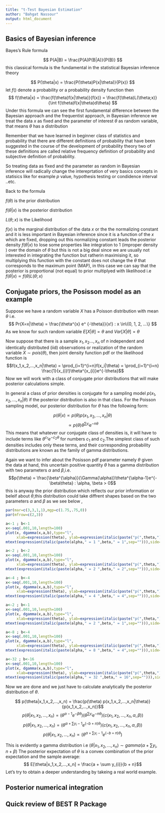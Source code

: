 ```yaml
---
title: "t-Test Bayesian Estimation"
author: "Bahgat Nassour"
output: html_document
---
```


## Basics of Bayesian inference 

Bayes's Rule formula 

$$ P(A|B) = \frac{P(A)P(B|A)}{P(B)} $$
this classical formula is the fundamental in the statistical Bayesian inference theory

$$ P(\theta|x) = \frac{P(\theta)P(x|\theta)}{P(x)} $$
let $f ()$ denote a probability or a probability density function then 
$$ f(\theta|x) = \frac{f(\theta)f(x|\theta)}{f(x)} =  \frac{f(\theta)L(\theta;x)}{\int f(\theta)f(x|\theta)d\theta} $$
\newline
Under this formula we can see the first fundamental difference between the Bayesian approach and the frequentist approach, in Bayesian inference we treat the data $x$ as fixed and the parameter of interest $\theta$ as random variable, that means $\theta$ has a distribution

\newline
Remember that we have learned in beginner class of statistics and probability that there are different definitions of probability that have been suggested in the course of the development of probability theory two of these definitions are called relative frequency definition of probability and subjective definition of probability.

\newline
So treating data as fixed and the parameter as random in Bayesian inference will radically change the intereprtation of very basics concepts in statisics like for example $p$ value, hypothesis testing or condidence interval ..etc.  

\newline
Back to the formula

\newline
$f(\theta)$ is the prior distribution 

\newline
$f(\theta|x)$ is the posterior distribution  

\newline
$L(\theta;x)$ is the Likelihood 

\newline
$f(x)$ is the marginal distribution of the data $x$ or the the normalizing constant and it is less important in Bayesian inference since it is a function of the $x$ which are fixed, dropping out this  normalizing constant leads the posterior density $f(\theta|x)$ to lose some properties like integration to 1 (improper density ) over the domain of $\theta$ but this is not a big deal since we are usually not interested in integrating the function but ratherin maximising it, so multiplying this function with the constant does not change the $\theta$ that corresponds to the maximum point (MAP), in this case we can say that the posterior is proportional (not equal) to prior multiplyed with likelihood i.e $f(\theta|x) \propto f(\theta) L(\theta;x)$

## Conjugate priors, the Posisson model as an example
Suppose we have a random variable $X$ has a Poisson distribution with mean $\theta$ i.e. 
$$ Pr(X=x|\theta) = \frac{\theta^{x} e^ {-\theta}}{x!} : x \in\{0, 1, 2, ...\} $$
As we know for such random variable $E[X|\theta] = \theta$ and $Var[X|\theta] = \theta$

\newline
Now suppose that there is a sample $x_{1},x_{2} . . . , x_{n}$ of $n$ independent and identically distributed (iid) observations or realization of the random variable $X \sim pois(\theta)$, then joint density function pdf or the likelihood function is 
$$f(x_1,x_2,...,x_n|\theta) = \prod_{i=1}^{i=n}f(x_i|\theta) =  \prod_{i=1}^{i=n} \frac{1}{x_{i}!}\theta^{x_{i}}e^{-\theta}$$
\newline 
Now we will work with a class of conjugate prior distributions that will
make posterior calculations simple.

\newline 

In general a class of prior densities is conjugate for a sampling model $p(x_1,x_2,...,x_n|\theta)$ if the posterior distribution is also in that class. For the Poisson sampling model, our posterior distribution for $\theta$ has the following form:

$$p(\theta|x) \propto p(\theta) p(x_1,x_2,...,x_n|\theta)$$
$$\propto p(\theta)\theta^{\sum y_{i}}e^{-n\theta}$$
This means that whatever our conjugate class of densities is, it will have
to include terms like $\theta^{c_{1}}e^{-c_{2}\theta}$ for numbers $c_{1}$ and $c_{2}$.The simplest class of such densities includes only these terms, and their corresponding probability
distributions are known as the family of gamma distributions.

\newline
Again we want to infer about the Posisson pdf parameter namely $\theta$ given the data at hand, this uncertain positive quantity $\theta$ has a gamma distribution with two parameters $\alpha$ and $\beta$,i.e.
$$p(\theta) = \frac{\beta^{\alpha}}{\Gamma(\alpha)}\theta^{\alpha-1}e^{-\beta\theta} : \alpha, \beta > 0$$
this is anyway the prior distribution which reflects our prior information or beleif about $\theta$,this distribution could take diffrent shapes based on the two parameters $\alpha$ and $\beta$ as we see below ,

\newline
```r
par(mar=c(3,3,1,1),mgp=c(1.75,.75,0))
par(mfrow=c(2,3))

a<-1 ; b<-1
x<-seq(.001,10,length=100)
plot(x, dgamma(x,a,b),type="l",
     xlab=expression(theta), ylab=expression(italic(paste("p(",theta,")",sep=""))))
mtext(expression(italic(paste(alpha," = 1 ",beta," = 1",sep=""))),side=3,line=.12,cex=.8)

a<-2 ; b<-2
x<-seq(.001,10,length=100)
plot(x, dgamma(x,a,b),type="l",
     xlab=expression(theta), ylab=expression(italic(paste("p(",theta,")",sep=""))))
mtext(expression(italic(paste(alpha," = 2 ",beta," = 2",sep=""))),side=3,line=.12,cex=.8)

a<-4 ; b<-4
x<-seq(.001,10,length=100)
plot(x, dgamma(x,a,b),type="l",
     xlab=expression(theta), ylab=expression(italic(paste("p(",theta,")",sep=""))))
mtext(expression(italic(paste(alpha," = 4 ",beta," = 4",sep=""))),side=3,line=.12,cex=.8)

a<-2 ; b<-1
x<-seq(.001,10,length=100)
plot(x, dgamma(x,a,b),type="l",
     xlab=expression(theta), ylab=expression(italic(paste("p(",theta,")",sep=""))))
mtext(expression(italic(paste(alpha," = 2 ",beta," = 1",sep=""))),side=3,line=.12,cex=.8)

a<-8 ; b<-4
x<-seq(.001,10,length=100)
plot(x, dgamma(x,a,b),type="l",
     xlab=expression(theta), ylab=expression(italic(paste("p(",theta,")",sep=""))))
mtext(expression(italic(paste(alpha," = 8 ",beta," = 4",sep=""))),side=3,line=.12,cex=.8)

a<-32 ; b<-16
x<-seq(.001,10,length=100)
plot(x, dgamma(x,a,b),type="l",
     xlab=expression(theta), ylab=expression(italic(paste("p(",theta,")",sep=""))))
mtext(expression(italic(paste(alpha," = 32 ",beta," = 16",sep=""))),side=3,line=.12,cex=.8)
```

\newline 
Now we are done and we just have to calculate analytically the posterior distribution of $\theta$.

$$  p(\theta|x_1,x_2,...,x_n) = \frac{p(\theta) p(x_1,x_2,...,x_n|\theta)}{p(x_1,x_2,...,x_n)}$$
$$ p(\theta|x_1,x_2,...,x_n)  = (\theta^{\alpha-1}e^{-\beta\theta})(\theta^{\sum y_{i}}e^{-n\theta})(c(x_1,x_2,...,x_n,\alpha, \beta))$$
$$ p(\theta|x_1,x_2,...,x_n)  = (\theta^{\alpha + \sum y_{i} - 1}e^{(-b+n)\theta}) (c(x_1,x_2,...,x_n,\alpha, \beta))$$
$$ p(\theta|x_1,x_2,...,x_n) \propto (\theta^{\alpha + \sum y_{i} - 1}e^{(-b+n)\theta}) $$

This is evidently a gamma distribution i.e $(\theta|x_1,x_2,...,x_n) \sim gamma(\alpha + \sum y_{i}, n + \beta )$
The posterior expectation of $\theta$ is a convex combination of the prior expectation and the sample average:
$$ E[\theta|x_1,x_2,...,x_n] = \frac{a + \sum y_{i}}{b + n}$$
Let’s try to obtain a deeper understanding by takeing a real world example.

## Posterior numerical integration 

## Quick review of BEST R Package


